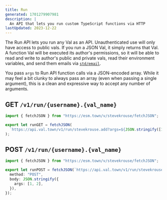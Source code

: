 ```yaml
---
title: Run
generated: 1701279907981
description: |
  An API that lets you run custom TypeScript functions via HTTP
lastUpdated: 2023-12-22
---
```


The Run API lets you run any Val as an API. Unauthenticated use will only have
access to public vals. If you run a JSON Val, it simply returns that Val. A
function Val will be executed its author's permissions, so it will be able to
read and write to author's public and private vals, read their environment variables, and send
them emails via [`std/email`](/std/email).

You pass `args` to Run API function calls via a JSON-encoded array. While it may
feel a bit clunky to always pass an array (even when passing a single argument),
this is a clean and expressive way to accept any number of arguments.

## GET `/v1/run/{username}.{val_name}`

```ts title="Example" val
import { fetchJSON } from "https://esm.town/v/stevekrouse/fetchJSON";

export let runGET = fetchJSON(
  `https://api.val.town/v1/run/stevekrouse.add?args=${JSON.stringify([1, 2])}`
);
```

## POST `/v1/run/{username}.{val_name}`

```ts title="Example" val
import { fetchJSON } from "https://esm.town/v/stevekrouse/fetchJSON";

export let runPOST = fetchJSON(`https://api.val.town/v1/run/stevekrouse.add`, {
  method: "POST",
  body: JSON.stringify({
    args: [1, 2],
  }),
});
```
